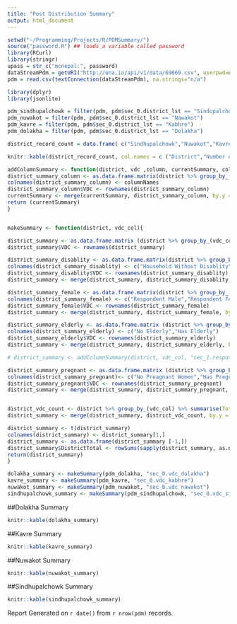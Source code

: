```yaml
---
title: "Post Distribution Summary"
output: html_document
---
```


```r
setwd("~/Programming/Projects/R/PDMSummary/")
source("password.R") ## loads a variable called password
library(RCurl)
library(stringr)
upass = str_c("mcnepal:", password)
dataStreamPdm = getURI("http://ona.io/api/v1/data/69069.csv", userpwd=upass, httpauth = 1L)
pdm = read.csv(textConnection(dataStreamPdm), na.strings="n/a")
```

```r

library(dplyr)
library(jsonlite)

pdm_sindhupalchowk = filter(pdm, pdm$sec_0.district_lst == "Sindupalchowk")
pdm_nuwakot = filter(pdm, pdm$sec_0.district_lst == "Nawakot")
pdm_kavre = filter(pdm, pdm$sec_0.district_lst == "Kabhre")
pdm_dolakha = filter(pdm, pdm$sec_0.district_lst == "Dolakha")

district_record_count = data.frame( c("Sindhupalchowk","Nuwakot","Kavrepalanchowk", "Dolakha"), c(nrow(pdm_sindhupalchowk),nrow(pdm_nuwakot),nrow(pdm_kavre),nrow(pdm_dolakha)))

```

```r
knitr::kable(district_record_count, col.names = c ("District","Number of Records"))
```

```r
addColumnSummary <- function(district, vdc ,column, currentSummary, columnNames){
district_summary_column <- as.data.frame.matrix(district %>% group_by_(vdc_col) %>% select_(column)%>% table())
colnames(district_summary_column) <- columnNames
district_summary_column$VDC <- rownames(district_summary_column)
currentSummary <- merge(currentSummary, district_summary_column, by.y = "VDC", by.x = "VDC") 
return (currentSummary)
}


makeSummary <- function(district, vdc_col){

district_summary <- as.data.frame.matrix (district %>% group_by_(vdc_col) %>% select(sec_1.respondent.ethnicity_lst) %>% table())
district_summary$VDC <- rownames(district_summary) 

district_summary_disablity <- as.data.frame.matrix(district %>% group_by_(vdc_col) %>% select(sec_1.respondent.hh_categories.physical_disability)%>% table())
colnames(district_summary_disablity) <- c("Household Without Disablity","Household With Disablity")
district_summary_disablity$VDC <- rownames(district_summary_disablity)
district_summary <- merge(district_summary, district_summary_disablity, by.y = "VDC", by.x = "VDC")

district_summary_female <- as.data.frame.matrix(district %>% group_by_(vdc_col) %>% select(sec_1.respondent.respondent_female)%>% table())
colnames(district_summary_female) <- c("Respondent Male","Respondent Female")
district_summary_female$VDC <- rownames(district_summary_female)
district_summary <- merge(district_summary, district_summary_female, by.y = "VDC", by.x = "VDC")

district_summary_elderly <- as.data.frame.matrix (district %>% group_by_(vdc_col) %>% select(sec_1.respondent.hh_categories.elderly_people) %>% table())
colnames(district_summary_elderly) <- c("No Elderly","Has Elderly")
district_summary_elderly$VDC <- rownames(district_summary_elderly)
district_summary <- merge(district_summary, district_summary_elderly, by.y = "VDC", by.x = "VDC")

# district_summary <- addColumnSummary(district, vdc_col, "sec_1.respondent.hh_categories.elderly_people",district_summary,  c("No Elderly","Has Elderly"))

district_summary_pregnant <- as.data.frame.matrix (district %>% group_by_(vdc_col) %>% select(sec_1.respondent.hh_categories.pregnant_lactating_women) %>% table())
colnames(district_summary_pregnant)<- c("No Preagnant Women","Has Pregnant Women")
district_summary_pregnant$VDC <- rownames(district_summary_pregnant)
district_summary <- merge(district_summary, district_summary_pregnant, by.y = "VDC", by.x = "VDC")


district_vdc_count <- district %>% group_by_(vdc_col) %>% summarise(TotalRecords = n()) 
district_summary <- merge(district_summary, district_vdc_count, by.y = vdc_col, by.x = "VDC")

district_summary <- t(district_summary)
colnames(district_summary) <- district_summary[1,]
district_summary <- as.data.frame(district_summary [-1,])
district_summary$DistrictTotal <- rowSums(sapply(district_summary, as.numeric))
return(district_summary)
}

dolakha_summary <- makeSummary(pdm_dolakha, "sec_0.vdc_dolakha")
kavre_summary <- makeSummary(pdm_kavre, "sec_0.vdc_kabhre")
nuwakot_summary <- makeSummary(pdm_nuwakot, "sec_0.vdc_nawakot")
sindhupalchowk_summary <- makeSummary(pdm_sindhupalchowk, "sec_0.vdc_sindu")
```
##Dolakha Summary 
```r
knitr::kable(dolakha_summary)
```

##Kavre Summary 
```r
knitr::kable(kavre_summary)
```

##Nuwakot Summary 
```r
knitr::kable(nuwakot_summary)
```

##Sindhupalchowk Summary 
```r
knitr::kable(sindhupalchowk_summary)
```

Report Generated on `r date()` from `r nrow(pdm)` records. 